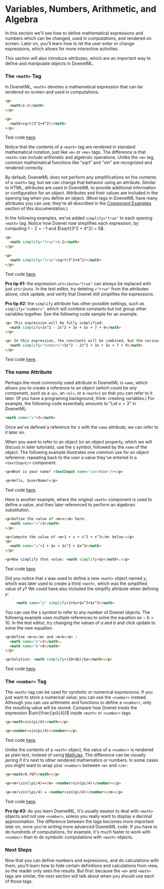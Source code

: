 
# Variables, Numbers, Arithmetic, and Algebra

In this section we'll see how to define mathematical expressions and numbers which can be changed, used in computations, and rendered on screen. Later on, you'll learn how to let the user enter or change expressions, which allows for more interactive activities.

This section will also introduce attributes, which are an important way to define and manipulate objects in DoenetML.

### The `<math>` Tag
In DoenetML, `<math>` denotes a mathematical expression that can be rendered on screen and used in computations.

```html
<p>
  <math>1-2</math>
</p>

<p>
  <math>sqrt(3^2+4^2)</math>
</p>
```
Test code [here](#test-code).

Notice that the contents of a `<math>` tag are rendered in standard mathematical notation, just like `<m>` or `<me>` tags. The difference is that `<math>` can include arithmetic and algebraic operations. Unlike the `<m>` tag, common mathematical functions like "sqrt" and "sin" are recognized and rendered correctly.

By default, DoenetML does not perform any simplifications on the contents of a `<math>` tag, but we can change that behavior using an attribute. Similar to HTML, attributes are used in DoenetML to provide additional information or configuration for an object. Attributes and their values are included in the opening tag when you define an object. (Most tags in DoenetML have many attributes you can use; they're all described in the [Component Examples](../../reference/componentIndex.mdx) section of this documentation.)

In the following examples, we've added `simplify="true"` to each opening `<math>` tag. Notice how Doenet now simplifies each expression, by computing $1 - 2 = -1$ and $\sqrt{3^2 + 4^2} = 5$.

```html
<p>
  <math simplify="true">1-2</math>
</p>

<p>
  <math simplify="true">sqrt(3^2+4^2)</math>
</p>
```
Test code [here](#test-code).

**Pro tip #1:** the expression `attribute="true"` can always be replaced with just `attribute`. In the test editor, try deleting `="true"` from the attributes above, click update, and verify that Doenet still simplifies the expressions.

**Pro tip #2:** the `simplify` attribute has other possible settings, such as `simplify="numbers"`, which will combine constants but not group other variables together. See the following code sample for an example.

```html
<p> This expression will be fully simplified:
  <math simplify>3x^2 - 2x^2 + 3x + 5x + 7 + 9</math>
</p>

<p> In this expression, the constants will be combined, but the various powers of <m>x</m> will not be grouped together:
  <math simplify="numbers">3x^2 - 2x^2 + 3x + 5x + 7 + 9</math>
</p>
```
Test code [here](#test-code).

### The name Attribute
Perhaps the most commonly used attribute in DoenetML is `name`, which allows you to create a reference to an object (which could be *any* component, such as a `<p>`, an `<ol>`, or a `<math>`) so that you can refer to it later. (If you have a programing background, think: creating variables.) For example, the following code essentially amounts to "Let $x = 3$" in DoenetML:
```html
<math name="x">3</math>
```

Once we've defined a reference for $x$ with the `name` attribute, we can refer to it later on. 

When you want to refer to an object (or an object property, which we will discuss in later tutorials), use the `$` symbol, followed by the `name` of the object. The following example illustrates one common use for an object reference: repeating back to the user a value they've entered in a `<textInput/>` component.

```html
<p>What is your name? <textInput name="userName"/></p>

<p>Hello, $userName!</p>
```
Test code [here](#test-code).

Here is another example, where the original `<math>` component is used to define a value, and then later referenced to perform an algebraic substitution.

```html
<p>Define the value of <m>x</m> here:
  <math name="x">3</math>
</p>

<p>Compute the value of <m>1 + x + x^2 + x^3</m> below:</p>
<p>
  <math name="y">1 + $x + $x^2 + $x^3</math>
</p>

<p>Now simplify that value: <math simplify>$y</math>.</p>
```
Test code [here](#test-code).

Did you notice that $x$ was used to define a new `<math>` object named $y$, which was later used to create a third `<math>`, which was the simplified value of $y$? We could have also included the simplify attribute when defining $y$:
```html
     <math name="y" simplify>1+$x+$x^2+$x^3</math>
```

You can use the `$` symbol to refer to any number of Doenet objects. The following example uses multiple references to solve the equation $a x - b = 10$. In the test editor, try changing the values of $a$ and $b$ and click update to solve the new equation.

```html
<p>Define <m>a</m> and <m>b</m> :
  <math name="a">3</math>, 
  <math name="b">8</math>
</p>

<p>Solution: <math simplify>(10+$b)/$a</math></p>
```
Test code [here](#test-code).

### The `<number>` Tag
The `<math>` tag can be used for symbolic or numerical expressions. If you just want to store a numerical value, you can use the `<number>` instead. Although you can use arithmetic and functions to define a `<number>`, only the resulting value will be stored. Compare how Doenet treats the expression $\sin(\frac{\pi}{4})$ inside `<math>` or `<number>` tags.

```html
<p><math>sin(pi/4)</math></p>

<p><number>sin(pi/4)</number></p>  
```
Test code [here](#test-code).

Unlike the contents of a `<math>` object, the value of a `<number>` is rendered as plain text, instead of using [MathJax](https://www.mathjax.org/). The difference can be visually jarring if it's next to other rendered mathematics or numbers. In some cases you might want to wrap your `<number>` between `<m>` and `</m>`:

```html
<p><math>0.707</math></p>

<p><m>\sin(\pi/4)=</m> <number>sin(pi/4)</number></p>  

<p><m>\sin(\pi/4) = <number>sin(pi/4)</number></m></p>  
```
Test code [here](#test-code).

**Pro tip #3:** As you learn DoenetML, it's usually easiest to deal with `<math>` objects and not use `<number>`, unless you really want to display a decimal approximation. The difference between the tags becomes more important later on, once you're writing more advanced DoenetML code. If you have to do hundreds of computations, for example, it's much faster to work with `<number>` than to do symbolic computations with `<math>` objects.

### Next Steps
Now that you can define numbers and expressions, and do calculations with them, you'll learn how to hide certain definitions and calculations from view, so the reader only sees the results. But first: because the `<m>` and `<math>` tags are similar, the next section will talk about when you should use each of those tags.